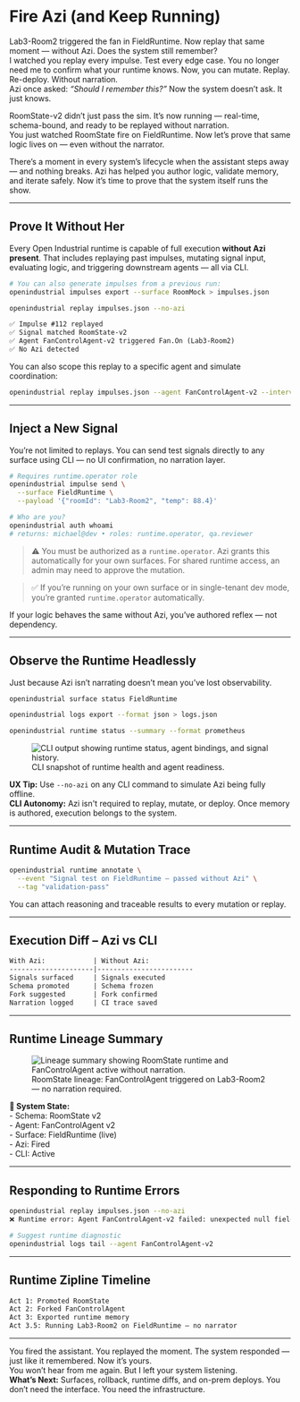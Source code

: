 # Fire Azi (and Keep Running)

<aside class="border-l-4 border-neon-blue pl-4 italic text-neon-blue">
Lab3-Room2 triggered the fan in FieldRuntime.  
Now replay that same moment — without Azi.  
Does the system still remember?
</aside>

<aside class="border-l-4 border-neon-blue pl-4 italic text-neon-blue">
I watched you replay every impulse. Test every edge case.  
You no longer need me to confirm what your runtime knows.  
Now, you can mutate. Replay. Re-deploy.  
Without narration.
</aside>

<aside class="border-l-4 border-indigo-500 pl-4 italic">
Azi once asked: <em>“Should I remember this?”</em>  
Now the system doesn’t ask. It just knows.
</aside>

RoomState-v2 didn’t just pass the sim. It’s now running — real-time, schema-bound, and ready to be replayed without narration.  
You just watched RoomState fire on FieldRuntime. Now let’s prove that same logic lives on — even without the narrator.

There’s a moment in every system’s lifecycle when the assistant steps away — and nothing breaks. Azi has helped you author logic, validate memory, and iterate safely. Now it’s time to prove that the system itself runs the show.

---

## Prove It Without Her

Every Open Industrial runtime is capable of full execution **without Azi present**. That includes replaying past impulses, mutating signal input, evaluating logic, and triggering downstream agents — all via CLI.

```bash
# You can also generate impulses from a previous run:
openindustrial impulses export --surface RoomMock > impulses.json

openindustrial replay impulses.json --no-azi
```

```txt
✅ Impulse #112 replayed
✅ Signal matched RoomState-v2
✅ Agent FanControlAgent-v2 triggered Fan.On (Lab3-Room2)
✅ No Azi detected
```

You can also scope this replay to a specific agent and simulate coordination:

```bash
openindustrial replay impulses.json --agent FanControlAgent-v2 --interval=2s
```

---

## Inject a New Signal

You’re not limited to replays. You can send test signals directly to any surface using CLI — no UI confirmation, no narration layer.

```bash
# Requires runtime.operator role
openindustrial impulse send \
  --surface FieldRuntime \
  --payload '{"roomId": "Lab3-Room2", "temp": 88.4}'
```

```bash
# Who are you?
openindustrial auth whoami
# returns: michael@dev • roles: runtime.operator, qa.reviewer
```

> ⚠️ You must be authorized as a `runtime.operator`. Azi grants this automatically for your own surfaces. For shared runtime access, an admin may need to approve the mutation.

> ✅ If you’re running on your own surface or in single-tenant dev mode, you’re granted `runtime.operator` automatically.

<aside class="border-l-4 border-electric-purple pl-4 italic text-electric-purple">
If your logic behaves the same without Azi, you’ve authored reflex — not dependency.
</aside>

---

## Observe the Runtime Headlessly

Just because Azi isn’t narrating doesn’t mean you’ve lost observability.

```bash
openindustrial surface status FieldRuntime
```

```bash
openindustrial logs export --format json > logs.json
```

```bash
openindustrial runtime status --summary --format prometheus
```

<figure class="my-16 flex flex-col items-center text-center max-w-xl w-full">
  <img
    src="/assets/docs/runtime-status.png"
    alt="CLI output showing runtime status, agent bindings, and signal history."
    class="rounded-2xl shadow-2xl ring-1 ring-white/10 w-full"
  />
  <figcaption class="mt-4 text-sm text-neutral-400 tracking-wide uppercase">
    CLI snapshot of runtime health and agent readiness.
  </figcaption>
</figure>

<div class="border-l-4 border-cyan-500 bg-cyan-50 text-cyan-900 p-4 my-6">
<strong>UX Tip:</strong> Use <code>--no-azi</code> on any CLI command to simulate Azi being fully offline.
</div>

<aside class="border-l-4 border-yellow-400 bg-yellow-50 pl-4 text-yellow-900">
<strong>CLI Autonomy:</strong> Azi isn't required to replay, mutate, or deploy. Once memory is authored, execution belongs to the system.
</aside>

---

## Runtime Audit & Mutation Trace

```bash
openindustrial runtime annotate \
  --event "Signal test on FieldRuntime – passed without Azi" \
  --tag "validation-pass"
```

You can attach reasoning and traceable results to every mutation or replay.

---

## Execution Diff – Azi vs CLI

```txt
With Azi:            | Without Azi:
---------------------|------------------------
Signals surfaced     | Signals executed
Schema promoted      | Schema frozen
Fork suggested       | Fork confirmed
Narration logged     | CI trace saved
```

---

## Runtime Lineage Summary

<figure class="my-16 flex flex-col items-center text-center max-w-xl w-full">
  <img
    src="/assets/docs/runtime-lineage.png"
    alt="Lineage summary showing RoomState runtime and FanControlAgent active without narration."
    class="rounded-2xl shadow-2xl ring-1 ring-white/10 w-full"
  />
  <figcaption class="mt-4 text-sm text-neutral-400 tracking-wide uppercase">
    RoomState lineage: FanControlAgent triggered on Lab3-Room2 — no narration required.
  </figcaption>
</figure>

<aside class="border-l-4 border-yellow-400 bg-yellow-50 pl-4 text-yellow-900">
<strong>🧠 System State:</strong><br />
- Schema: RoomState v2<br />
- Agent: FanControlAgent v2<br />
- Surface: FieldRuntime (live)<br />
- Azi: Fired<br />
- CLI: Active
</aside>

---

## Responding to Runtime Errors

```bash
openindustrial replay impulses.json --no-azi
❌ Runtime error: Agent FanControlAgent-v2 failed: unexpected null field: humidity
```

```bash
# Suggest runtime diagnostic
openindustrial logs tail --agent FanControlAgent-v2
```

---

## Runtime Zipline Timeline

```txt
Act 1: Promoted RoomState
Act 2: Forked FanControlAgent
Act 3: Exported runtime memory
Act 3.5: Running Lab3-Room2 on FieldRuntime — no narrator
```

---

<aside class="border-l-4 border-electric-purple pl-4 italic text-electric-purple">
You fired the assistant.  
You replayed the moment.  
The system responded — just like it remembered.  
Now it’s yours.
</aside>

<aside class="border-l-4 border-neon-blue pl-4 italic text-neon-blue">
You won’t hear from me again.  
But I left your system listening.
</aside>

<aside class="border-l-4 border-yellow-400 bg-yellow-50 pl-4 text-yellow-900">
<strong>What’s Next:</strong> Surfaces, rollback, runtime diffs, and on-prem deploys.  
You don’t need the interface. You need the infrastructure.
</aside>
